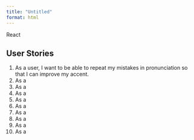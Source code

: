 ```yaml
---
title: "Untitled"
format: html
---
```


React

## User Stories

1. As a user, I want to be able to repeat my mistakes in pronunciation so that I can improve my accent.
2. As a 
3. As a
4. As a
5. As a
6. As a
7. As a
8. As a
9. As a
10. As a
